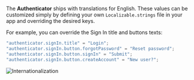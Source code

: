 
The **Authenticator** ships with translations for English. These values can be customized simply by defining your own `Localizable.strings` file in your app and overriding the desired keys.

For example, you can override the Sign In title and buttons texts:

```swift
"authenticator.signIn.title" = "Login";
"authenticator.signIn.button.forgotPassword" = "Reset password";
"authenticator.signIn.button.signIn" = "Submit";
"authenticator.signIn.button.createAccount" = "New user?";
```

![Internationalization](/swift/i18n.png)